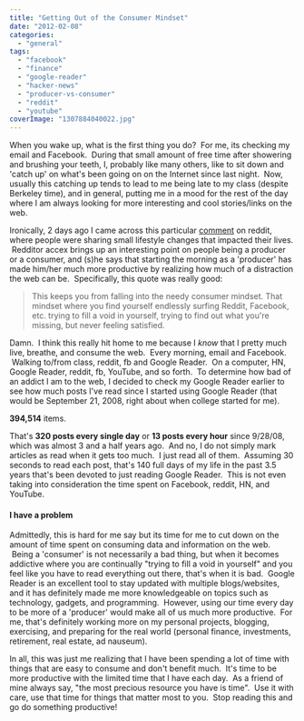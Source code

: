 ```yaml
---
title: "Getting Out of the Consumer Mindset"
date: "2012-02-08"
categories: 
  - "general"
tags: 
  - "facebook"
  - "finance"
  - "google-reader"
  - "hacker-news"
  - "producer-vs-consumer"
  - "reddit"
  - "youtube"
coverImage: "1307884040022.jpg"
---
```


When you wake up, what is the first thing you do?  For me, its checking my email and Facebook.  During that small amount of free time after showering and brushing your teeth, I, probably like many others, like to sit down and 'catch up' on what's been going on on the Internet since last night.  Now, usually this catching up tends to lead to me being late to my class (despite Berkeley time), and in general, putting me in a mood for the rest of the day where I am always looking for more interesting and cool stories/links on the web.

Ironically, 2 days ago I came across this particular [comment](http://www.reddit.com/r/Fitness/comments/pbjk1/what_are_the_small_lifestyle_changes_youve_made/c3o3ejr) on reddit, where people were sharing small lifestyle changes that impacted their lives.  Redditor accex brings up an interesting point on people being a producer or a consumer, and (s)he says that starting the morning as a 'producer' has made him/her much more productive by realizing how much of a distraction the web can be.  Specifically, this quote was really good:

> This keeps you from falling into the needy consumer mindset. That mindset where you find yourself endlessly surfing Reddit, Facebook, etc. trying to fill a void in yourself, trying to find out what you're missing, but never feeling satisfied.

Damn.  I think this really hit home to me because I _know_ that I pretty much live, breathe, and consume the web.  Every morning, email and Facebook.  Walking to/from class, reddit, fb and Google Reader.  On a computer, HN, Google Reader, reddit, fb, YouTube, and so forth.  To determine how bad of an addict I am to the web, I decided to check my Google Reader earlier to see how much posts I've read since I started using Google Reader (that would be September 21, 2008, right about when college started for me).

**394,514** items.

That's **320 posts every single day** or **13 posts every hour** since 9/28/08, which was almost 3 and a half years ago.  And no, I do not simply mark articles as read when it gets too much.  I just read all of them.  Assuming 30 seconds to read each post, that's 140 full days of my life in the past 3.5 years that's been devoted to just reading Google Reader.  This is not even taking into consideration the time spent on Facebook, reddit, HN, and YouTube.

#### I have a problem

Admittedly, this is hard for me say but its time for me to cut down on the amount of time spent on consuming data and information on the web.  Being a 'consumer' is not necessarily a bad thing, but when it becomes addictive where you are continually "trying to fill a void in yourself" and you feel like you have to read everything out there, that's when it is bad.  Google Reader is an excellent tool to stay updated with multiple blogs/websites, and it has definitely made me more knowledgeable on topics such as technology, gadgets, and programming.  However, using our time every day to be more of a 'producer' would make all of us much more productive.  For me, that's definitely working more on my personal projects, blogging, exercising, and preparing for the real world (personal finance, investments, retirement, real estate, ad nauseum).

In all, this was just me realizing that I have been spending a lot of time with things that are easy to consume and don't benefit much.  It's time to be more productive with the limited time that I have each day.  As a friend of mine always say, "the most precious resource you have is time".  Use it with care, use that time for things that matter most to you.  Stop reading this and go do something productive!
